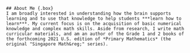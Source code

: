 ```block
## About Me {.box}
I am broadly interested in understanding how the brain supports learning and to use that knowledge to help students ***learn how to learn***. My current focus is on the acquisition of basic numerical knowledge and complex math skills. Aside from research, I write math curricular materials, and am an author of the Grade 1 and 2 books of the forthcoming 2021 U.S. edition of *Primary Mathematics* (the original "Singapore Math&reg;" series).
```